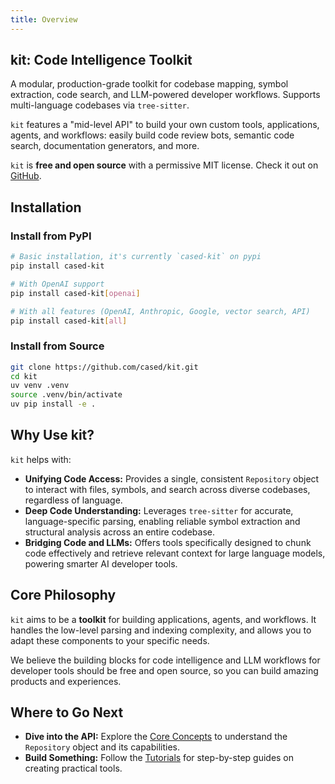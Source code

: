 ```yaml
---
title: Overview
---
```


## kit: Code Intelligence Toolkit

A modular, production-grade toolkit for codebase mapping, symbol extraction, code search, and LLM-powered developer workflows. Supports multi-language codebases via `tree-sitter`.

`kit` features a "mid-level API" to build your own custom tools, applications, agents, and workflows: easily build code review bots, semantic code search, documentation generators, and more.

`kit` is **free and open source** with a permissive MIT license. Check it out on [GitHub](https://github.com/cased/kit).

## Installation

### Install from PyPI

```bash
# Basic installation, it's currently `cased-kit` on pypi
pip install cased-kit

# With OpenAI support
pip install cased-kit[openai]

# With all features (OpenAI, Anthropic, Google, vector search, API)
pip install cased-kit[all]
```

### Install from Source

```bash
git clone https://github.com/cased/kit.git
cd kit
uv venv .venv
source .venv/bin/activate
uv pip install -e .
```

## Why Use kit?

`kit` helps with:

*   **Unifying Code Access:** Provides a single, consistent `Repository` object to interact with files, symbols, and search across diverse codebases, regardless of language.
*   **Deep Code Understanding:** Leverages `tree-sitter` for accurate, language-specific parsing, enabling reliable symbol extraction and structural analysis across an entire codebase.
*   **Bridging Code and LLMs:** Offers tools specifically designed to chunk code effectively and retrieve relevant context for large language models, powering smarter AI developer tools.

## Core Philosophy

`kit` aims to be a **toolkit** for building applications, agents, and workflows.
It handles the low-level parsing and indexing complexity, and allows you to adapt these components to your specific needs.

We believe the building blocks for code intelligence and LLM workflows for developer tools should be free and open source,
so you can build amazing products and experiences.


## Where to Go Next

*   **Dive into the API:** Explore the [Core Concepts](/core-concepts/repository-api) to understand the `Repository` object and its capabilities.
*   **Build Something:** Follow the [Tutorials](/tutorials/ai_pr_reviewer) for step-by-step guides on creating practical tools.
